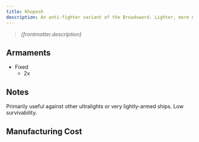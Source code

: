 ```yaml
---
title: Khopesh
description: An anti-fighter variant of the Broadsword. Lighter, more nimble, but considerably more fragile than its ultralight bomber cousin. Excellent longevity in its ability to lay down suppressing fire, but suffers against anything larger than its own weight class.
---
```


> *{frontmatter.description}*

## Armaments

* Fixed
  * 2x <ShipWeapon weaponID="NTVulcanTurret" />


## Notes

Primarily useful against other ultralights or very lightly-armed ships. Low survivability.


## Manufacturing Cost

<ShipManufacturingCost shipName={frontmatter.title} />